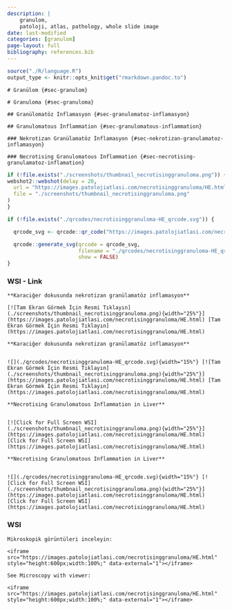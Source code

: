 ```yaml
---
description: |
    granulom,
    patoloji, atlas, pathology, whole slide image
date: last-modified
categories: [granulom]
page-layout: full
bibliography: references.bib
---
```


```r
source("./R/language.R")
output_type <- knitr::opts_knit$get("rmarkdown.pandoc.to")
```



```asis
# Granülom {#sec-granulom}
```

```asis
# Granuloma {#sec-granuloma}
```


```asis
## Granülomatöz İnflamasyon {#sec-granulomatoz-inflamasyon}
```

```asis
## Granulomatous Inflammation {#sec-granulomatous-inflammation}
```



```asis
### Nekrotizan Granülamatöz İnflamasyon {#sec-nekrotizan-granulamatoz-inflamasyon}
```

```asis
### Necrotising Granulomatous Inflammation {#sec-necrotising-granulamatoz-inflamation}
```

```r
if (!file.exists("./screenshots/thumbnail_necrotisinggranuloma.png")) {
webshot2::webshot(delay = 20,
  url = "https://images.patolojiatlasi.com/necrotisinggranuloma/HE.html",
  file = "./screenshots/thumbnail_necrotisinggranuloma.png"
)
}
```

```r
if (!file.exists("./qrcodes/necrotisinggranuloma-HE_qrcode.svg")) {

  qrcode_svg <- qrcode::qr_code("https://images.patolojiatlasi.com/necrotisinggranuloma/HE.html")

  qrcode::generate_svg(qrcode = qrcode_svg,
                       filename = "./qrcodes/necrotisinggranuloma-HE_qrcode.svg",
                       show = FALSE)
}
```



::::: panel-tabset


### WSI - Link

:::: {.content-hidden when-format="pdf"}



```asis

**Karaciğer dokusunda nekrotizan granülamatöz inflamasyon**

[![Tam Ekran Görmek İçin Resmi Tıklayın](./screenshots/thumbnail_necrotisinggranuloma.png){width="25%"}](https://images.patolojiatlasi.com/necrotisinggranuloma/HE.html) [Tam Ekran Görmek İçin Resmi Tıklayın](https://images.patolojiatlasi.com/necrotisinggranuloma/HE.html)

```



::::





:::: {.content-visible when-format="pdf"}


```asis

**Karaciğer dokusunda nekrotizan granülamatöz inflamasyon**


![](./qrcodes/necrotisinggranuloma-HE_qrcode.svg){width="15%"} [![Tam Ekran Görmek İçin Resmi Tıklayın](./screenshots/thumbnail_necrotisinggranuloma.png){width="25%"}](https://images.patolojiatlasi.com/necrotisinggranuloma/HE.html) [Tam Ekran Görmek İçin Resmi Tıklayın](https://images.patolojiatlasi.com/necrotisinggranuloma/HE.html)

```





::::



:::: {.content-hidden when-format="pdf"}


```asis

**Necrotising Granulomatous Inflammation in Liver**


[![Click for Full Screen WSI](./screenshots/thumbnail_necrotisinggranuloma.png){width="25%"}](https://images.patolojiatlasi.com/necrotisinggranuloma/HE.html) [Click for Full Screen WSI](https://images.patolojiatlasi.com/necrotisinggranuloma/HE.html)

```



::::





:::: {.content-visible when-format="pdf"}


```asis

**Necrotising Granulomatous Inflammation in Liver**


![](./qrcodes/necrotisinggranuloma-HE_qrcode.svg){width="15%"} [![Click for Full Screen WSI](./screenshots/thumbnail_necrotisinggranuloma.png){width="25%"}](https://images.patolojiatlasi.com/necrotisinggranuloma/HE.html) [Click for Full Screen WSI](https://images.patolojiatlasi.com/necrotisinggranuloma/HE.html)

```




::::



### WSI


```asis

Mikroskopik görüntüleri inceleyin:

<iframe src="https://images.patolojiatlasi.com/necrotisinggranuloma/HE.html" style="height:600px;width:100%;" data-external="1"></iframe>

```


```asis

See Microscopy with viewer: 

<iframe src="https://images.patolojiatlasi.com/necrotisinggranuloma/HE.html" style="height:600px;width:100%;" data-external="1"></iframe>

```

:::::

